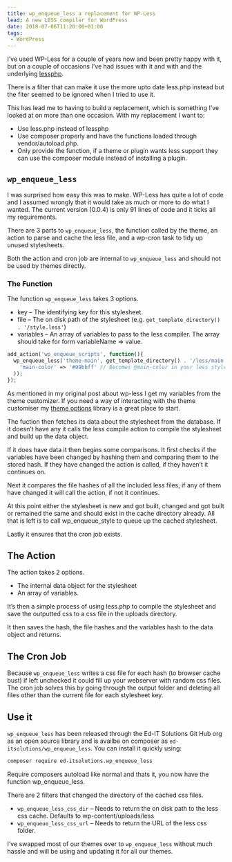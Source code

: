 ```yaml
---
title: wp_enqueue_less a replacement for WP-Less
lead: A new LESS compiler for WordPress
date: 2018-07-06T11:20:00+01:00
tags:
 - WordPress
---
```

I’ve used WP-Less for a couple of years now and been pretty happy with it, but on a couple of occasions I’ve had issues with it and with and the underlying [lessphp](https://github.com/leafo/lessphp).

There is a filter that can make it use the more upto date less.php instead but the fiter seemed to be ignored when I tried to use it.

This has lead me to having to build a replacement, which is something I’ve looked at on more than one occasion. With my replacement I want to:

  - Use less.php instead of lessphp
  - Use composer properly and have the functions loaded through vendor/autoload.php.
  - Only provide the function, if a theme or plugin wants less support they can use the composer module instead of installing a plugin.

## `wp_enqueue_less`

I was surprised how easy this was to make. WP-Less has quite a lot of code and I assumed wrongly that it would take as much or more to do what I wanted. The current version (0.0.4) is only 91 lines of code and it ticks all my requirements.

There are 3 parts to `wp_enqueue_less`, the function called by the theme, an action to parse and cache the less file, and a wp-cron task to tidy up unused stylesheets.

Both the action and cron job are internal to `wp_enqueue_less` and should not be used by themes directly.

### The Function

The function `wp_enqueue_less` takes 3 options.

  - key – The identifying key for this stylesheet.
  - file – The on disk path of the stylesheet (e.g. `get_template_directory() . '/style.less'`)
  - variables  – An array of variables to pass to the less compiler. The array should take for form variableName => value.

```php
add_action('wp_enqueue_scripts', function(){
  wp_enqueue_less('theme-main', get_template_directory() . '/less/main.less', array(
    'main-color' => '#99bbff' // Becomes @main-color in your less stylesheet
  ));
});
```

As mentioned in my original post about wp-less I get my variables from the theme customizer. If you need a way of interacting with the theme customiser my [theme options](/2017/03/theme-options/) library is a great place to start.

The fuction then fetches its data about the stylesheet from the database. If it doesn’t have any it calls the less compile action to compile the stylesheet and build up the data object.

If it does have data it then begins some comparisons. It first checks if the variables have been changed by hashing them and comparing them to the stored hash. If they have changed the action is called, if they haven’t it continues on.

Next it compares the file hashes of all the included less files, if any of them have changed it will call the action, if not it continues.

At this point either the stylesheet is new and got built, changed and got built or remained the same and should exist in the cache directory already. All that is left is to call wp_enqueue_style to queue up the cached stylesheet.

Lastly it ensures that the cron job exists.

## The Action

The action takes 2 options.

  - The internal data object for the stylesheet
  - An array of variables.

It’s then a simple process of using less.php to compile the stylesheet and save the outputted css to a css file in the uploads directory.

It then saves the hash, the file hashes and the variables hash to the data object and returns.

## The Cron Job

Because `wp_enqueue_less` writes a css file for each hash (to browser cache bust) if left unchecked it could fill up your webserver with random css files. The cron job solves this by  going through the output folder and deleting all files other than the current file for each stylesheet key.

## Use it

`wp_enqueue_less` has been released through the Ed-IT Solutions Git Hub org as an open source library and is availbe on composer as `ed-itsolutions/wp_enqueue_less`. You can install it quickly using:

```bash
composer require ed-itsolutions.wp_enqueue_less
```

Require composers autoload like normal and thats it, you now have the function wp_enqueue_less.

There are 2 filters that changed the directory of the cached css files.

  - `wp_enqueue_less_css_dir` – Needs to return the on disk path to the less css cache. Defaults to wp-content/uploads/less
  - `wp_enqueue_less_css_url` – Needs to return the URL of the less css folder.

I’ve swapped most of our themes over to `wp_enqueue_less` without much hassle and will be using and updating it for all our themes.
